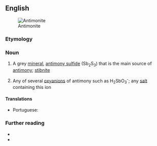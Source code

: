 ==English==
[[Image:Antimonitkristall.jpg|thumb|Antimonite]]

===Etymology===
{{suffix|en|antimony|ite}}

===Noun===
{{en-noun|~}}

# {{lb|en|mineral}} A grey [[mineral]], [[antimony sulfide]] (Sb<sub>2</sub>S<sub>3</sub>) that is the main source of [[antimony]]; [[stibnite]]
# {{lb|en|countable|inorganic chemistry}} Any of several [[oxyanion]]s of antimony such as H<sub>2</sub>SbO<sub>3</sub><sup>-</sup>; any [[salt]] containing this ion

====Translations====
{{trans-top|a grey mineral that is the main source of antimony}}
* Portuguese: {{t|pt|antimonita|f}}
{{trans-mid}}
{{trans-bottom}}

===Further reading===
* {{R:WebMineral}}
* {{R:mindat}}